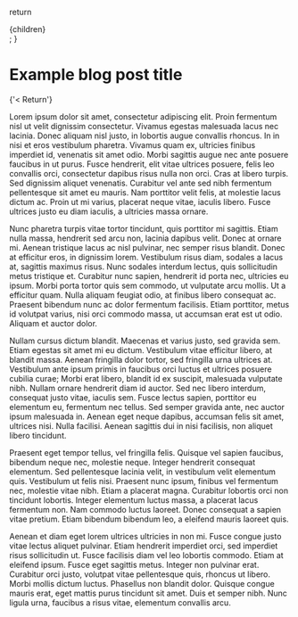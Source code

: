 


  return <main className={styles.main}>{children}</main>;
}

<Head>
  <title>Example blog post title | Filip Dukat</title>
</Head>

# Example blog post title

<Link href="/" className={styles.mainReturn}>
  <p>{'< Return'}</p>
</Link>

Lorem ipsum dolor sit amet, consectetur adipiscing elit. Proin fermentum nisl ut velit dignissim consectetur. Vivamus egestas malesuada lacus nec lacinia. Donec aliquam nisl justo, in lobortis augue convallis rhoncus. In in nisi et eros vestibulum pharetra. Vivamus quam ex, ultricies finibus imperdiet id, venenatis sit amet odio. Morbi sagittis augue nec ante posuere faucibus in ut purus. Fusce hendrerit, elit vitae ultrices posuere, felis leo convallis orci, consectetur dapibus risus nulla non orci. Cras at libero turpis. Sed dignissim aliquet venenatis. Curabitur vel ante sed nibh fermentum pellentesque sit amet eu mauris. Nam porttitor velit felis, at molestie lacus dictum ac. Proin ut mi varius, placerat neque vitae, iaculis libero. Fusce ultrices justo eu diam iaculis, a ultricies massa ornare.

Nunc pharetra turpis vitae tortor tincidunt, quis porttitor mi sagittis. Etiam nulla massa, hendrerit sed arcu non, lacinia dapibus velit. Donec at ornare mi. Aenean tristique lacus ac nisl pulvinar, nec semper risus blandit. Donec at efficitur eros, in dignissim lorem. Vestibulum risus diam, sodales a lacus at, sagittis maximus risus. Nunc sodales interdum lectus, quis sollicitudin metus tristique et. Curabitur nunc sapien, hendrerit id porta nec, ultricies eu ipsum. Morbi porta tortor quis sem commodo, ut vulputate arcu mollis. Ut a efficitur quam. Nulla aliquam feugiat odio, at finibus libero consequat ac. Praesent bibendum nunc ac dolor fermentum facilisis. Etiam porttitor, metus id volutpat varius, nisi orci commodo massa, ut accumsan erat est ut odio. Aliquam et auctor dolor.

Nullam cursus dictum blandit. Maecenas et varius justo, sed gravida sem. Etiam egestas sit amet mi eu dictum. Vestibulum vitae efficitur libero, at blandit massa. Aenean fringilla dolor tortor, sed fringilla urna ultrices at. Vestibulum ante ipsum primis in faucibus orci luctus et ultrices posuere cubilia curae; Morbi erat libero, blandit id ex suscipit, malesuada vulputate nibh. Nullam ornare hendrerit diam id auctor. Sed nec libero interdum, consequat justo vitae, iaculis sem. Fusce lectus sapien, porttitor eu elementum eu, fermentum nec tellus. Sed semper gravida ante, nec auctor ipsum malesuada in. Aenean eget neque dapibus, accumsan felis sit amet, ultrices nisi. Nulla facilisi. Aenean sagittis dui in nisi facilisis, non aliquet libero tincidunt.

Praesent eget tempor tellus, vel fringilla felis. Quisque vel sapien faucibus, bibendum neque nec, molestie neque. Integer hendrerit consequat elementum. Sed pellentesque lacinia velit, in vestibulum velit elementum quis. Vestibulum ut felis nisi. Praesent nunc ipsum, finibus vel fermentum nec, molestie vitae nibh. Etiam a placerat magna. Curabitur lobortis orci non tincidunt lobortis. Integer elementum luctus massa, a placerat lacus fermentum non. Nam commodo luctus laoreet. Donec consequat a sapien vitae pretium. Etiam bibendum bibendum leo, a eleifend mauris laoreet quis.

Aenean et diam eget lorem ultrices ultricies in non mi. Fusce congue justo vitae lectus aliquet pulvinar. Etiam hendrerit imperdiet orci, sed imperdiet risus sollicitudin ut. Fusce facilisis diam vel leo lobortis commodo. Etiam at eleifend ipsum. Fusce eget sagittis metus. Integer non pulvinar erat. Curabitur orci justo, volutpat vitae pellentesque quis, rhoncus ut libero. Morbi mollis dictum luctus. Phasellus non blandit dolor. Quisque congue mauris erat, eget mattis purus tincidunt sit amet. Duis et semper nibh. Nunc ligula urna, faucibus a risus vitae, elementum convallis arcu.

<Footer />
